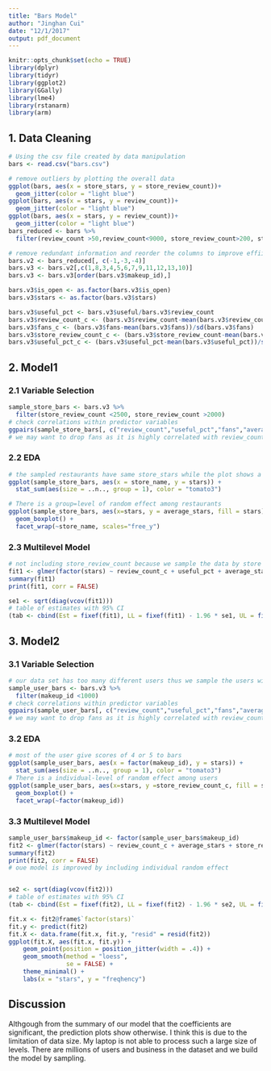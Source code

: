 ```yaml
---
title: "Bars Model"
author: "Jinghan Cui"
date: "12/1/2017"
output: pdf_document
---
```


```r
knitr::opts_chunk$set(echo = TRUE)
library(dplyr)
library(tidyr)
library(ggplot2)
library(GGally)
library(lme4)
library(rstanarm)
library(arm)
```

## 1. Data Cleaning
```r
# Using the csv file created by data manipulation
bars <- read.csv("bars.csv")

# remove outliers by plotting the overall data
ggplot(bars, aes(x = store_stars, y = store_review_count))+
  geom_jitter(color = "light blue")
ggplot(bars, aes(x = stars, y = review_count))+
  geom_jitter(color = "light blue")
ggplot(bars, aes(x = stars, y = review_count))+
  geom_jitter(color = "light blue")
bars_reduced <- bars %>%
  filter(review_count >50,review_count<9000, store_review_count>200, store_review_count<3500)

# remove redundant information and reorder the columns to improve effiiency
bars.v2 <- bars_reduced[, c(-1,-3,-4)]
bars.v3 <- bars.v2[,c(1,8,3,4,5,6,7,9,11,12,13,10)]
bars.v3 <- bars.v3[order(bars.v3$makeup_id),]

bars.v3$is_open <- as.factor(bars.v3$is_open)
bars.v3$stars <- as.factor(bars.v3$stars)

bars.v3$useful_pct <- bars.v3$useful/bars.v3$review_count
bars.v3$review_count_c <- (bars.v3$review_count-mean(bars.v3$review_count))/sd(bars.v3$review_count)
bars.v3$fans_c <- (bars.v3$fans-mean(bars.v3$fans))/sd(bars.v3$fans)
bars.v3$store_review_count_c <- (bars.v3$store_review_count-mean(bars.v3$store_review_count))/sd(bars.v3$store_review_count)
bars.v3$useful_pct_c <- (bars.v3$useful_pct-mean(bars.v3$useful_pct))/sd(bars.v3$useful_pct)

```

## 2. Model1
### 2.1 Variable Selection
```r
sample_store_bars <- bars.v3 %>%
  filter(store_review_count <2500, store_review_count >2000)
# check correlations within predictor variables
ggpairs(sample_store_bars[, c("review_count","useful_pct","fans","average_stars", "store_review_count")])
# we may want to drop fans as it is highly correlated with review_count
```

### 2.2 EDA
```r
# the sampled restaurants have same store_stars while the plot shows a different distribution of reveiw stars per restaurant
ggplot(sample_store_bars, aes(x = store_name, y = stars)) +
  stat_sum(aes(size = ..n.., group = 1), color = "tomato3") 

# There is a group=level of random effect among restaurants
ggplot(sample_store_bars, aes(x=stars, y = average_stars, fill = stars)) +
  geom_boxplot() +
  facet_wrap(~store_name, scales="free_y")
```



### 2.3 Multilevel Model
```r
# not including store_review_count because we sample the data by store review count
fit1 <- glmer(factor(stars) ~ review_count_c + useful_pct + average_stars + (1|makeup_id), data = sample_store_bars, family = binomial,control=glmerControl(optimizer="bobyqa"))
summary(fit1)
print(fit1, corr = FALSE)

se1 <- sqrt(diag(vcov(fit1)))
# table of estimates with 95% CI
(tab <- cbind(Est = fixef(fit1), LL = fixef(fit1) - 1.96 * se1, UL = fixef(fit1) + 1.96 * se1))
```


## 3. Model2
### 3.1 Variable Selection
```r
# our data set has too many different users thus we sample the users with a makeup_id smaller than 1000.
sample_user_bars <- bars.v3 %>%
  filter(makeup_id <1000)
# check correlations within predictor variables
ggpairs(sample_user_bars[, c("review_count","useful_pct","fans","average_stars", "store_review_count")])
# we may want to drop fans as it is highly correlated with review_count, as well as useful_pct
```
### 3.2 EDA
```r
# most of the user give scores of 4 or 5 to bars
ggplot(sample_user_bars, aes(x = factor(makeup_id), y = stars)) +
  stat_sum(aes(size = ..n.., group = 1), color = "tomato3")
# There is a individual-level of random effect among users
ggplot(sample_user_bars, aes(x=stars, y =store_review_count_c, fill = stars)) +
  geom_boxplot() +
  facet_wrap(~factor(makeup_id))
```

### 3.3 Multilevel Model

```r
sample_user_bars$makeup_id <- factor(sample_user_bars$makeup_id)
fit2 <- glmer(factor(stars) ~ review_count_c + average_stars + store_review_count_c + (1|store_name) + (1|makeup_id), data = sample_user_bars, family = binomial,control=glmerControl(optimizer="bobyqa"))
summary(fit2)
print(fit2, corr = FALSE)
# oue model is improved by including individual random effect


se2 <- sqrt(diag(vcov(fit2)))
# table of estimates with 95% CI
(tab <- cbind(Est = fixef(fit2), LL = fixef(fit2) - 1.96 * se2, UL = fixef(fit2) + 1.96 * se2))
```
```r
fit.x <- fit2@frame$`factor(stars)`
fit.y <- predict(fit2)
fit.X <- data.frame(fit.x, fit.y, "resid" = resid(fit2))
ggplot(fit.X, aes(fit.x, fit.y)) +
    geom_point(position = position_jitter(width = .4)) +
    geom_smooth(method = "loess", 
                se = FALSE) + 
    theme_minimal() + 
    labs(x = "stars", y = "freqhency")
```

## Discussion
Althgough from the summary of our model that the coefficients are significant, the prediction plots show otherwise. I think this is due to the limitation of data size. My laptop is not able to process such a large size of levels. There are millions of users and business in the dataset and we build the model by sampling. 



